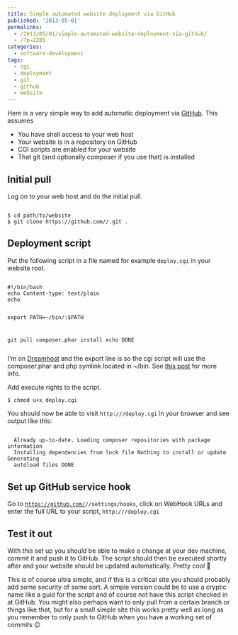 ---
title: Simple automated website deployment via GitHub
published: '2013-05-01'
permalinks:
  - /2013/05/01/simple-automated-website-deployment-via-github/
  - /?p=2285
categories:
  - software-development
tags:
  - cgi
  - deployment
  - git
  - github
  - website
---

Here is a very simple way to add automatic deployment via <a href="https://github.com/">GitHub</a>. This assumes

<ul>
<li>You have shell access to your web host
<li>Your website is in a repository on GitHub
<li>CGI scripts are enabled for your website
<li>That git (and optionally composer if you use that) is installed
</ul>

## Initial pull

Log on to your web host and do the initial pull.

<code lang="bash">
$ cd path/to/website
$ git clone https://github.com/<you>/<website>.git .
</code>

## Deployment script

Put the following script in a file named for example `deploy.cgi` in your website root.

<code lang="bash">
#!/bin/bash
echo Content-type: text/plain
echo

export PATH=~/bin/:$PATH

git pull
composer.phar install
echo DONE

</code>

<div className="note">
  I'm on <a href="http://www.dreamhost.com/r.cgi?322827">Dreamhost</a> and the
  export line is so the cgi script will use the composer.phar and php symlink
  located in ~/bin. See <a href="/?p=2153">this post</a> for more info.
</div>

Add execute rights to the script.

<code lang="bash">$ chmod u+x deploy.cgi</code>

You should now be able to visit <code inline="true">http://<your-website>/deploy.cgi</code> in your browser and see output like this:

<code>
  Already up-to-date. Loading composer repositories with package information
  Installing dependencies from lock file Nothing to install or update Generating
  autoload files DONE
</code>

## Set up GitHub service hook

Go to <code inline="true">https://github.com/<you>/<website>/settings/hooks</code>, click on WebHook URLs and enter the full URL to your script, <code inline="true">http://<your-website>/deploy.cgi</code>

## Test it out

With this set up you should be able to make a change at your dev machine, commit it and push it to GitHub. The script should then be executed shortly after and your website should be updated automatically. Pretty cool 🙂

This is of course ultra simple, and if this is a critical site you should probably add some security of some sort. A simple version could be to use a cryptic name like a guid for the script and of course not have this script checked in at GitHub. You might also perhaps want to only pull from a certain branch or things like that, but for a small simple site this works pretty well as long as you remember to only push to GitHub when you have a working set of commits 😉
